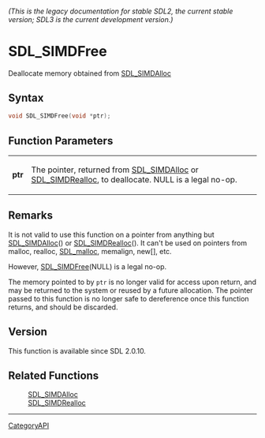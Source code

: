 ====== (This is the legacy documentation for stable SDL2, the current stable version; SDL3 is the current development version.) ======
= SDL_SIMDFree =

Deallocate memory obtained from [[SDL_SIMDAlloc]] 

== Syntax ==

<syntaxhighlight lang='c'>
void SDL_SIMDFree(void *ptr);
</syntaxhighlight>

== Function Parameters ==

{|
|'''ptr'''
|The pointer, returned from [[SDL_SIMDAlloc]] or [[SDL_SIMDRealloc]], to deallocate. NULL is a legal no-op.
|}

== Remarks ==

It is not valid to use this function on a pointer from anything but
[[SDL_SIMDAlloc]]() or [[SDL_SIMDRealloc]](). It can't be used on pointers
from malloc, realloc, [[SDL_malloc]], memalign, new[], etc.

However, [[SDL_SIMDFree]](NULL) is a legal no-op.

The memory pointed to by <code>ptr</code> is no longer valid for access
upon return, and may be returned to the system or reused by a future
allocation. The pointer passed to this function is no longer safe to
dereference once this function returns, and should be discarded.

== Version ==

This function is available since SDL 2.0.10.

== Related Functions ==

:[[SDL_SIMDAlloc]]
:[[SDL_SIMDRealloc]]

----
[[CategoryAPI]]



